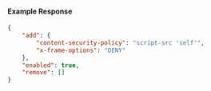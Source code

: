 #### Example Response

```json
{
	"add": {
		"content-security-policy": "script-src 'self'",
		"x-frame-options": "DENY"
	},
	"enabled": true,
	"remove": []
}
```
